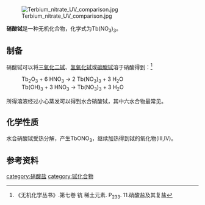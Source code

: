 {{chembox
| Reference = 
| Name = 硝酸铽
| ImageFile = Terbium(III) nitrate hexahydrate.jpg
| ImageSize = 
| IUPACName = 
| OtherNames = 
| Section1 = {{Chembox Identifiers
| CASNo = 57584-27-7
| CASNo_Comment =  水合
| CASNo_Ref = {{cascite|changed|??}}
| InChI  =  
}}
| Section2 = {{Chembox Properties
| Formula = Tb(NO<sub>3</sub>)<sub>3</sub>

| MolarMass = 344.946（无水）<br />417.01（四水）<br />453.042（六水）
| Appearance = 白色晶体
| Density = 
| MeltingPt = 
| BoilingPt = 
| Solubility = 可溶
 }}
| Section3 = {{Chembox Hazards
| EUClass = 
| RPhases = 
| SPhases = 
| Autoignition = }}
}}

[[File:Terbium_nitrate_UV_comparison.jpg|thumb]]

'''硝酸铽'''是一种无机化合物，化学式为Tb(NO<sub>3</sub>)<sub>3</sub>。

==制备==
硝酸铽可以将[[三氧化二铽|三氧化二铽]]、[[氢氧化铽|氢氧化铽]]或[[碳酸铽|碳酸铽]]溶于硝酸得到：<ref name=wc7>《无机化学丛书》.第七卷 钪 稀土元素. P<sub>233</sub>. 11.硝酸盐及其复盐</ref>
: Tb<sub>2</sub>O<sub>3</sub> + 6 HNO<sub>3</sub> → 2 Tb(NO<sub>3</sub>)<sub>3</sub> + 3 H<sub>2</sub>O
: Tb(OH)<sub>3</sub> + 3 HNO<sub>3</sub> → Tb(NO<sub>3</sub>)<sub>3</sub> + 3 H<sub>2</sub>O
所得溶液经过小心蒸发可以得到水合硝酸铽，其中六水合物最常见。

==化学性质==
水合硝酸铽受热分解，产生TbONO<sub>3</sub>，继续加热得到铽的氧化物(III,IV)。
==参考资料==
{{reflist}}

{{铽化合物}}
{{硝酸盐}}

[[category:硝酸盐|category:硝酸盐]]
[[category:铽化合物|category:铽化合物]]